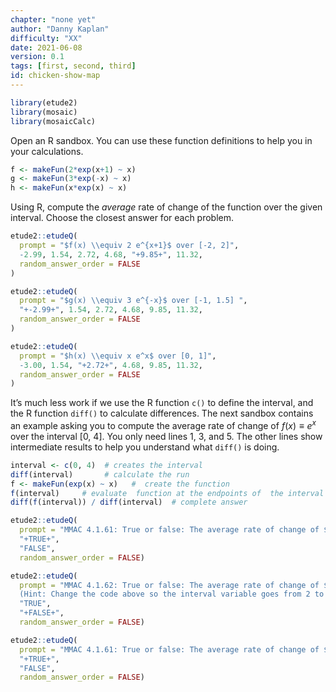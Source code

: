 ```yaml
---
chapter: "none yet"
author: "Danny Kaplan"
difficulty: "XX"
date: 2021-06-08 
version: 0.1
tags: [first, second, third]
id: chicken-show-map
---
```


```r
library(etude2)
library(mosaic)
library(mosaicCalc)
```


::: {.scaffolding}
Open an R sandbox. You can use these function definitions to help you in your calculations. 
```r
f <- makeFun(2*exp(x+1) ~ x)
g <- makeFun(3*exp(-x) ~ x)
h <- makeFun(x*exp(x) ~ x)
```

:::


Using R, compute the *average* rate of change of the function over the given interval. Choose the closest answer for each problem.



```r
etude2::etudeQ(
  prompt = "$f(x) \\equiv 2 e^{x+1}$ over [-2, 2]",
  -2.99, 1.54, 2.72, 4.68, "+9.85+", 11.32,
  random_answer_order = FALSE
)
```


```r
etude2::etudeQ(
  prompt = "$g(x) \\equiv 3 e^{-x}$ over [-1, 1.5] ",
  "+-2.99+", 1.54, 2.72, 4.68, 9.85, 11.32,
  random_answer_order = FALSE
)
```

```r
etude2::etudeQ(
  prompt = "$h(x) \\equiv x e^x$ over [0, 1]",
  -3.00, 1.54, "+2.72+", 4.68, 9.85, 11.32,
  random_answer_order = FALSE
)
```

It's much less work if we use the R function `c()` to define the interval, and the R function `diff()` to calculate differences. The next sandbox contains an example asking you to compute the average rate of change of $f(x) \equiv e^x$ over the interval [0, 4]. You only need lines 1, 3, and 5. The other lines show intermediate results to help you understand what `diff()` is doing.

::: {.scaffolding}
```r
interval <- c(0, 4)  # creates the interval
diff(interval)       # calculate the run
f <- makeFun(exp(x) ~ x)   #  create the function
f(interval)     # evaluate  function at the endpoints of  the interval
diff(f(interval)) / diff(interval)  # complete answer
```
:::

```r
etude2::etudeQ(
  prompt = "MMAC 4.1.61: True or false: The average rate of change of $f(x) \\equiv e^{x^2}$ over [0.0, 0.1] is 0.1005017",
  "+TRUE+",
  "FALSE",
  random_answer_order = FALSE)
```

```r
etude2::etudeQ(
  prompt = "MMAC 4.1.62: True or false: The average rate of change of $f(x) \\equiv \\log(x)$ over [2, 3] is 0.5062353.  
  (Hint: Change the code above so the interval variable goes from 2 to 3 and f becomes the function $f(x) \\equiv \\log(x)$)",
  "TRUE",
  "+FALSE+",
  random_answer_order = FALSE)
```

```r
etude2::etudeQ(
  prompt = "MMAC 4.1.61: True or false: The average rate of change of $f(x) \\equiv \\sin(x)$ over [0.0, 0.5] is 0.9588511",
  "+TRUE+",
  "FALSE",
  random_answer_order = FALSE)
```



